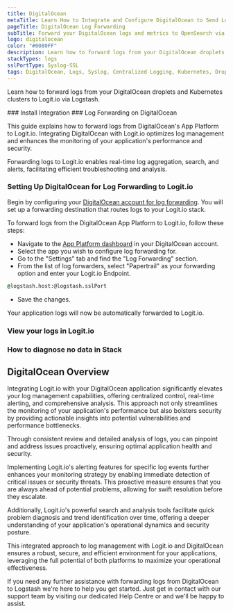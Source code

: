 ```yaml
---
title: DigitalOcean
metaTitle: Learn How to Integrate and Configure DigitalOcean to Send Logs
pageTitle: DigitalOcean Log Forwarding
subTitle: Forward your DigitalOcean logs and metrics to OpenSearch via Logstash
logo: digitalocean
color: "#0080FF"
description: Learn how to forward logs from your DigitalOcean droplets and Kubernetes clusters to Logit.io via Logstash. Use this guide to set up log forwarding to Logit.io.
stackTypes: logs
sslPortType: Syslog-SSL
tags: DigitalOcean, Logs, Syslog, Centralized Logging, Kubernetes, Droplets, Cloud Computing, Monitoring
---
```


Learn how to forward logs from your DigitalOcean droplets and Kubernetes clusters to Logit.io via Logstash.

<Steps>
  ### Install Integration
  <InstallIntegration/>
  ### Log Forwarding on DigitalOcean

  This guide explains how to forward logs from DigitalOcean's App Platform 
  to Logit.io. Integrating DigitalOcean with Logit.io optimizes log management 
  and enhances the monitoring of your application's performance and security.
      
  Forwarding logs to Logit.io enables real-time log aggregation, search, 
  and alerts, facilitating efficient troubleshooting and analysis.

  ### Setting Up DigitalOcean for Log Forwarding to Logit.io

  Begin by configuring your [DigitalOcean account for log forwarding](https://docs.digitalocean.com/products/app-platform/how-to/forward-logs/). 
  You will set up a forwarding destination that routes logs to your Logit.io stack.

  To forward logs from the DigitalOcean App Platform to Logit.io, follow these steps:

  - Navigate to the [App Platform dashboard](https://cloud.digitalocean.com/apps) in your DigitalOcean account.
  - Select the app you wish to configure log forwarding for.
  - Go to the "Settings" tab and find the "Log Forwarding" section.
  - From the list of log forwarders, select "Papertrail" as your forwarding option and enter your Logit.io Endpoint.

  ```cmd copy
  @logstash.host:@logstash.sslPort
  ```

  - Save the changes.

  Your application logs will now be automatically forwarded to Logit.io.

  ### View your logs in Logit.io

  <LaunchStack utmMedium="logs" utmCampaign="digitalocean" source="digitalocean" />

  ### How to diagnose no data in Stack

  <DiagnoseNoData />

</Steps>

## DigitalOcean Overview

Integrating Logit.io with your DigitalOcean application significantly elevates 
your log management capabilities, offering centralized control, real-time alerting, 
and comprehensive analysis. This approach not only streamlines the monitoring of 
your application's performance but also bolsters security by providing actionable 
insights into potential vulnerabilities and performance bottlenecks. 

Through consistent review and detailed analysis of logs, you can pinpoint and address 
issues proactively, ensuring optimal application health and security.

Implementing Logit.io's alerting features for specific log events further enhances 
your monitoring strategy by enabling immediate detection of critical issues or 
security threats. This proactive measure ensures that you are always ahead of 
potential problems, allowing for swift resolution before they escalate. 

Additionally, Logit.io's powerful search and analysis tools facilitate quick 
problem diagnosis and trend identification over time, offering a deeper understanding 
of your application's operational dynamics and security posture. 

This integrated approach to log management with Logit.io and DigitalOcean ensures 
a robust, secure, and efficient environment for your applications, leveraging the 
full potential of both platforms to maximize your operational effectiveness.

If you need any further assistance with forwarding logs from DigitalOcean to Logstash 
we're here to help you get started. Just get in contact with our support team by 
visiting our dedicated Help Centre or <IntercomButton text="via live chat" /> and we'll be happy to assist.